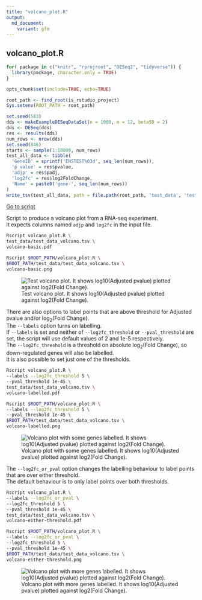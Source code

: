 ```yaml
---
title: "volcano_plot.R"
output:
  md_document:
    variant: gfm
---
```


## volcano_plot.R

```r
for( package in c("knitr", "rprojroot", "DESeq2", "tidyverse")) {
  library(package, character.only = TRUE)
}
```

```r
opts_chunk$set(include=TRUE, echo=TRUE)
```

```r
root_path <- find_root(is_rstudio_project)
Sys.setenv(ROOT_PATH = root_path)
```

```r
set.seed(583)
dds <- makeExampleDESeqDataSet(n = 1000, m = 12, betaSD = 2)
dds <- DESeq(dds)
res <- results(dds)
num_rows <- nrow(dds)
set.seed(846)
starts <- sample(1:10000, num_rows)
test_all_data <- tibble(
  'GeneID' = sprintf('ENSTEST%03d', seq_len(num_rows)),
  'p value' = res$pvalue,
  'adjp' = res$padj,
  'log2fc' = res$log2FoldChange,
  'Name' = paste0('gene-', seq_len(num_rows))
)
write_tsv(test_all_data, path = file.path(root_path, 'test_data', 'test_data_volcano.tsv'))
```

[Go to script](../../volcano_plot.R)

Script to produce a volcano plot from a RNA-seq experiment.  
It expects columns named `adjp` and `log2fc` in the input file. 

```bash
Rscript volcano_plot.R \
test_data/test_data_volcano.tsv \
volcano-basic.pdf
```

```bash
Rscript $ROOT_PATH/volcano_plot.R \
$ROOT_PATH/test_data/test_data_volcano.tsv \
volcano-basic.png
```

![Test volcano plot. It shows log10(Adjusted pvalue) plotted against log2(Fold Change).](volcano-basic.png "Test volcano plot")

There are also options to label points that are above threshold for Adjusted pvalue and/or log~2~(Fold Change).  
The `--labels` option turns on labelling.  
If `--labels` is set and neither of `--log2fc_threshold` or `--pval_threshold` are set, the script will use default values of 2 and 1e-5 respectively.  
The `--log2fc_threshold` is a threshold on absolute log~2~(Fold Change), so down-regulated genes will also be labelled.  
It is also possible to set just one of the thresholds.

```bash
Rscript volcano_plot.R \
--labels --log2fc_threshold 5 \
--pval_threshold 1e-45 \
test_data/test_data_volcano.tsv \
volcano-labelled.pdf
```

```bash
Rscript $ROOT_PATH/volcano_plot.R \
--labels --log2fc_threshold 5 \
--pval_threshold 1e-45 \
$ROOT_PATH/test_data/test_data_volcano.tsv \
volcano-labelled.png
```

![Volcano plot with some genes labelled. It shows log10(Adjusted pvalue) plotted against log2(Fold Change).](volcano-labelled.png "Labelled volcano plot")

The `--log2fc_or_pval` option changes the labelling behaviour to label points that are over either threshold.  
The default behaviour is to only label points over both thresholds.

```bash
Rscript volcano_plot.R \
--labels --log2fc_or_pval \
--log2fc_threshold 5 \
--pval_threshold 1e-45 \
test_data/test_data_volcano.tsv \
volcano-either-threshold.pdf
```

```bash
Rscript $ROOT_PATH/volcano_plot.R \
--labels --log2fc_or_pval \
--log2fc_threshold 5 \
--pval_threshold 1e-45 \
$ROOT_PATH/test_data/test_data_volcano.tsv \
volcano-either-threshold.png
```

![Volcano plot with more genes labelled. It shows log10(Adjusted pvalue) plotted against log2(Fold Change).](volcano-either-threshold.png "Test volcano plot")
